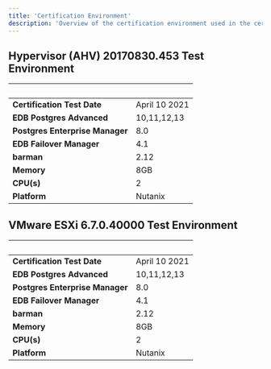 ```yaml
---
title: 'Certification Environment'
description: 'Overview of the certification environment used in the certification of AHV'
---
```


## Hypervisor (AHV) 20170830.453 Test Environment
|  &nbsp;    | &nbsp; |
| ----------- | ----------- |
| **Certification Test Date**      | April 10 2021       |
| **EDB Postgres Advanced**  |  10,11,12,13     |
| **Postgres Enterprise Manager**      |  8.0      |
| **EDB Failover Manager**      |  4.1      |
| **barman**      |  2.12      |
| **Memory**   |  8GB      |
| **CPU(s)**   |  2    |
| **Platform**  | Nutanix     |


## VMware ESXi  6.7.0.40000 Test Environment
|  &nbsp;    | &nbsp; |
| ----------- | ----------- |
| **Certification Test Date**      | April 10 2021       |
| **EDB Postgres Advanced**  |  10,11,12,13     |
| **Postgres Enterprise Manager**      |  8.0      |
| **EDB Failover Manager**      |  4.1      |
| **barman**      |  2.12      |
| **Memory**   |  8GB      |
| **CPU(s)**   |  2    |
| **Platform**  | Nutanix     |
